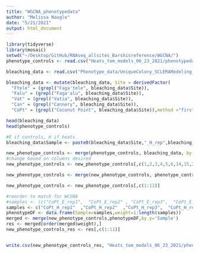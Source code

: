 ```yaml
---
title: "WGCNA_phenotypedata"
author: "Melissa Naugle"
date: "5/21/2021"
output: html_document
---
```



```r

library(tidyverse)
library(mosaic)
setwd("~/Desktop/GitHub/RNAseq_allsites_Barshisreference/WGCNA/")
phenotype_controls <- read.csv("Heats_tom_models_06_23_2021/phenotypedata_heats_thermotol_06232021.csv")

bleaching_data <- read.csv("Phenotype_data/UniqueColony_SCLERAModeling_2019.csv")
```

```r

bleaching_data <- mutate(bleaching_data, Site = derivedFactor(  
  "Ftele" = (grepl("Faga'tele", bleaching_data$Site)),
  "Falu" = (grepl("Faga'alu", bleaching_data$Site)),
  "Vat" = (grepl("Vatia", bleaching_data$Site)),
  "Can" = (grepl("Cannery", bleaching_data$Site)),
  "CoPt" = (grepl("Coconut Point", bleaching_data$Site)),method ="first",.default = NA))

head(bleaching_data)
head(phenotype_controls)

#E if controls, H if heats
bleaching_data$Sample <- paste0(bleaching_data$Site,"_H_rep",bleaching_data$Colony)
```


```r

new_phenotype_controls <- merge(phenotype_controls, bleaching_data, by = "Sample")
#change based on columns desired
new_phenotype_controls <- new_phenotype_controls[,c(1,2,3,4,5,6,14,15,25,26,27)]

new_phenotype_controls <- merge(new_phenotype_controls, phenotype_controls, all = T)

new_phenotype_controls <- new_phenotype_controls[,c(1:11)]

#reorder to match for WCGNA
#samples <- (c("CoPt_E_rep1",  "CoPt_E_rep2" , "CoPt_E_rep3",  "CoPt_E_rep4",  "Falu_E_rep1" , "Falu_E_rep3", "Falu_E_rep4" , "Falu_E_rep6"  ,"Ftele_E_rep3" ,"Ftele_E_rep5" ,"Ftele_E_rep6", "Can_E_rep2" , "Can_E_rep3"  , "Can_E_rep4"  , "Can_E_rep6"   ,"Vat_E_rep1"  , "Vat_E_rep3"  , "Vat_E_rep4",  "Vat_E_rep6"))
samples <- c("CoPt_H_rep1"  ,"CoPt_H_rep2"  ,"CoPt_H_rep3",  "CoPt_H_rep4"  ,"Falu_H_rep1",  "Falu_H_rep4" ,"Falu_H_rep6",  "Ftele_H_rep1" ,"Ftele_H_rep3", "Ftele_H_rep5", "Ftele_H_rep6", "Can_H_rep2"  ,"Can_H_rep3"  , "Can_H_rep5"   ,"Can_H_rep6" ,  "Vat_H_rep1"   ,"Vat_H_rep3" ,  "Vat_H_rep4"  ,"Vat_H_rep6")  
phenotypeDF <- data.frame(Sample=samples,weight=1:length(samples))
merged <- merge(new_phenotype_controls,phenotypeDF,by.y='Sample')
res <- merged[order(merged$weight),]
new_phenotype_controls_res <- res[,c(1:11)]


write.csv(new_phenotype_controls_res, "Heats_tom_models_06_23_2021/phenotypedata_heats_thermotol_tommodel_06232021.csv", row.names = F)

```


```r

```





